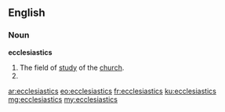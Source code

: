 ==English==

===Noun===
'''ecclesiastics'''
# The field of [[study]] of the [[church]].
# {{plural of|[[ecclesiastic]]}}

[[ar:ecclesiastics]]
[[eo:ecclesiastics]]
[[fr:ecclesiastics]]
[[ku:ecclesiastics]]
[[mg:ecclesiastics]]
[[my:ecclesiastics]]